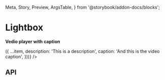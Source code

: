   Meta,
  Story,
  Preview,
  ArgsTable,
} from '@storybook/addon-docs/blocks';

<Meta title="Galleries/Lightbox" component={Lightbox} />

# Lightbox

**Vedio player with caption**

<Preview>
  <Story name="Lightbox">
    <Lightbox
      lists={videos.map((item) => ({
        ...item,
        description: 'This is a description',
        caption: 'And this is the video caption',
      }))}
    />
  </Story>
</Preview>

## API

<ArgsTable of={Lightbox} />
